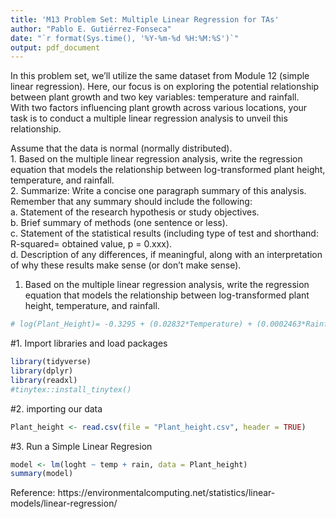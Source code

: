 ```yaml
---
title: 'M13 Problem Set: Multiple Linear Regression for TAs'
author: "Pablo E. Gutiérrez-Fonseca"
date: "`r format(Sys.time(), '%Y-%m-%d %H:%M:%S')`"
output: pdf_document
---
```


In this problem set, we'll utilize the same dataset from Module 12 (simple linear regression). Here, our focus is on exploring the potential relationship between plant growth and two key variables: temperature and rainfall.  
With two factors influencing plant growth across various locations, your task is to conduct a multiple linear regression analysis to unveil this relationship.  

Assume that the data is normal (normally distributed).  
1. Based on the multiple linear regression analysis, write the regression equation that models the relationship between log-transformed plant height, temperature, and rainfall.  
2. Summarize:  Write a concise one paragraph summary of this analysis. Remember that any summary should include the following:  
a. Statement of the research hypothesis or study objectives.  
b. Brief summary of methods (one sentence or less).  
c. Statement of the statistical results (including type of test and shorthand: R-squared= obtained value, p = 0.xxx).  
d. Description of any differences, if meaningful, along with an interpretation of why these results make sense (or don't make sense).  


1. Based on the multiple linear regression analysis, write the regression equation that models the relationship between log-transformed plant height, temperature, and rainfall.
```r
# log(Plant_Height)= -0.3295 + (0.02832*Temperature) + (0.0002463*Rainfall)
```


#1. Import libraries and load packages
```r
library(tidyverse)
library(dplyr)
library(readxl)
#tinytex::install_tinytex()
```


#2. importing our data
```r
Plant_height <- read.csv(file = "Plant_height.csv", header = TRUE)
```


#3. Run a Simple Linear Regresion
```r
model <- lm(loght ~ temp + rain, data = Plant_height)
summary(model)
```


Reference:
https://environmentalcomputing.net/statistics/linear-models/linear-regression/
